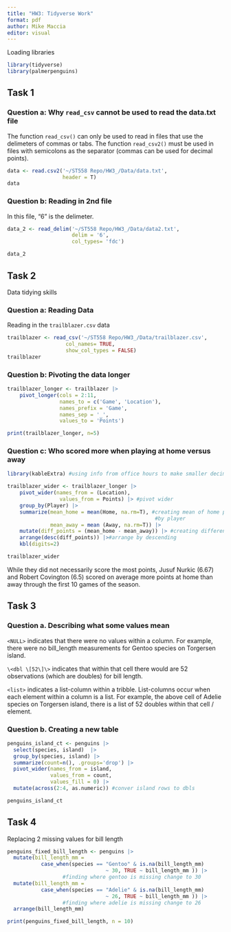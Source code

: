 ```yaml
---
title: "HW3: Tidyverse Work"
format: pdf
author: Mike Maccia
editor: visual
---
```


Loading libraries

```r
library(tidyverse)
library(palmerpenguins)
```

## Task 1

### Question a: Why `read_csv` cannot be used to read the data.txt file

The function `read_csv()` can only be used to read in files that use the delimeters of commas or tabs. The function `read_csv2()` must be used in files with semicolons as the separator (commas can be used for decimal points).

```r
data <- read.csv2('~/ST558 Repo/HW3_/Data/data.txt',
                  header = T)
data
```

### Question b: Reading in 2nd file

In this file, "6" is the delimeter.

```r
data_2 <- read_delim('~/ST558 Repo/HW3_/Data/data2.txt',
                     delim = '6',
                     col_types= 'fdc')

data_2
```

## Task 2

Data tidying skills

### Question a: Reading Data

Reading in the `trailblazer.csv` data

```r
trailblazer <- read_csv('~/ST558 Repo/HW3_/Data/trailblazer.csv',
                   col_names= TRUE,
                   show_col_types = FALSE)
trailblazer
```

### Question b: Pivoting the data longer

```r
trailblazer_longer <- trailblazer |> 
    pivot_longer(cols = 2:11,
                 names_to = c('Game', 'Location'),
                 names_prefix = 'Game',
                 names_sep = '_',
                 values_to = 'Points') 

print(trailblazer_longer, n=5)
```

### Question c: Who scored more when playing at home versus away

```r
library(kableExtra) #using info from office hours to make smaller decimal places

trailblazer_wider <- trailblazer_longer |> 
    pivot_wider(names_from = (Location),
                 values_from = Points) |> #pivot wider
    group_by(Player) |>  
    summarize(mean_home = mean(Home, na.rm=T), #creating mean of home points/away points 
                                                #by player
              mean_away = mean (Away, na.rm=T)) |> 
    mutate(diff_points = (mean_home - mean_away)) |> #creating different in means
    arrange(desc(diff_points)) |>#arrange by descending
    kbl(digits=2)

trailblazer_wider
```

While they did not necessarily score the most points, Jusuf Nurkic (6.67) and Robert Covington (6.5) scored on average more points at home than away through the first 10 games of the season.

## Task 3

### Question a. Describing what some values mean

`<NULL>` indicates that there were no values within a column. For example, there were no bill_length measurements for Gentoo species on Torgersen island.

`\<dbl \[52\]\>` indicates that within that cell there would are 52 observations (which are doubles) for bill length.

`<list>` indicates a list-column within a tribble. List-columns occur when each element within a column is a list. For example, the above cell of Adelie species on Torgersen island, there is a list of 52 doubles within that cell / element.

### Question b. Creating a new table

```r
penguins_island_ct <- penguins |> 
  select(species, island)  |> 
  group_by(species, island) |> 
  summarize(count=n(), .groups='drop') |> 
  pivot_wider(names_from = island,
              values_from = count,
              values_fill = 0) |> 
  mutate(across(2:4, as.numeric)) #conver island rows to dbls

penguins_island_ct
```

## Task 4

Replacing 2 missing values for bill length

```r
penguins_fixed_bill_length <- penguins |> 
  mutate(bill_length_mm = 
           case_when(species == "Gentoo" & is.na(bill_length_mm) 
                                ~ 30, TRUE ~ bill_length_mm )) |> 
                  #finding where gentoo is missing change to 30
  mutate(bill_length_mm = 
           case_when(species == "Adelie" & is.na(bill_length_mm) 
                                ~ 26, TRUE ~ bill_length_mm )) |> 
                  #finding where adelie is missing change to 26
  arrange(bill_length_mm)

print(penguins_fixed_bill_length, n = 10) 
```
